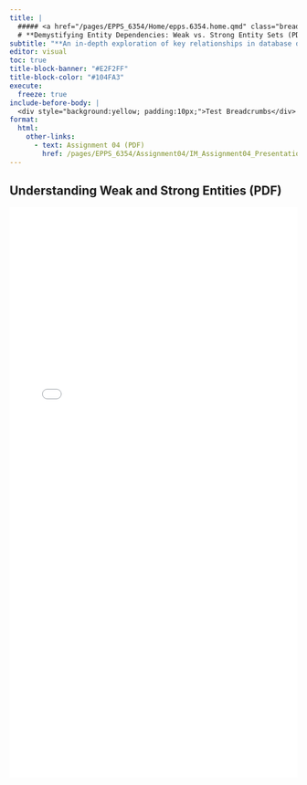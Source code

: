 ```yaml
---
title: |
  ##### <a href="/pages/EPPS_6354/Home/epps.6354.home.qmd" class="breadcrumb-epps" style="color: #104FA3 !important; text-decoration: underline;">EPPS 6354</a>-Information Management | Assignment 04
  # **Demystifying Entity Dependencies: Weak vs. Strong Entity Sets (PDF)**
subtitle: "**An in-depth exploration of key relationships in database design with real-world examples. **"
editor: visual
toc: true
title-block-banner: "#E2F2FF"
title-block-color: "#104FA3"
execute:
  freeze: true
include-before-body: |
  <div style="background:yellow; padding:10px;">Test Breadcrumbs</div>
format:
  html:
    other-links:
      - text: Assignment 04 (PDF)
        href: /pages/EPPS_6354/Assignment04/IM_Assignment04_Presentation.pdf
---
```


```{=html}
<style>
 .breadcrumb {
    font-size: 15px;
    background: rgba(255, 255, 255, 0.8); /* Optional: Slight background for readability */
  }

  .breadcrumb a.breadcrumb-epps {
    text-decoration: none;
    color:  #104FA3;
  }
  
  /* Override title block banner text color */
  .quarto-title-block .title, 
  .quarto-title-block .subtitle {
    color: #104FA3 !important;
  }
  
  .quarto-title-block h1 {
    color: #104FA3 !important;
    padding: 0px;
    margin-bottom: 10px;
  }
  
    .quarto-title-block h4, h5, a.quarto-title-block h4 {
    color: #104FA3 !important;
    margin-bottom: 5px;
    margin-top: -5px;
  }
}
  
 h2, .h2, h3, .h3 {
    margin-top: 36px;
    webkit-text-fill-color: #1F2328;
    color:#1F2328;
}

</style>
```

## Understanding Weak and Strong Entities (PDF)

<embed src="/pages/EPPS_6354/Assignment04/IM_Assignment04_Presentation.pdf" width="100% vw" height="1000px" />
